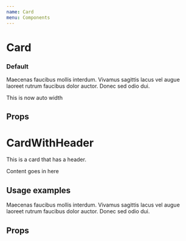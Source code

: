 ```yaml
---
name: Card
menu: Components
---
```



# Card
<PackageMetadata pkg={pkg}/>

### Default
<Playground>
<Card>
  <div>
  <p>Maecenas faucibus mollis interdum. Vivamus sagittis lacus vel
  augue laoreet rutrum faucibus dolor auctor. Donec sed odio dui.</p>
    <ButtonPrimary text="Do action!" />
    <ButtonSecondary text="Cancel Action!" />
</div>
</Card>
</Playground>


<Playground>
<Card fullWidth={false}>
  <div>
    <p>This is now auto width</p>
  </div>
</Card>
</Playground>


## Props

<Props of={Card} />

# CardWithHeader

This is a card that has a header.

<CardWithHeader header="Give the card header">
<p>Content goes in here</p>
</CardWithHeader>

## Usage examples

<Playground>
<CardWithHeader header="Give the card header" >
    <div>
        <p>Maecenas faucibus mollis interdum.
        Vivamus sagittis lacus vel augue laoreet rutrum faucibus dolor auctor.
        Donec sed odio dui.
        </p>
        <ButtonPrimary text="Do action!" />
        <ButtonSecondary text="Cancel Action!" />
    </div>
</CardWithHeader>
</Playground>

## Props

<Props of={CardWithHeader} />

